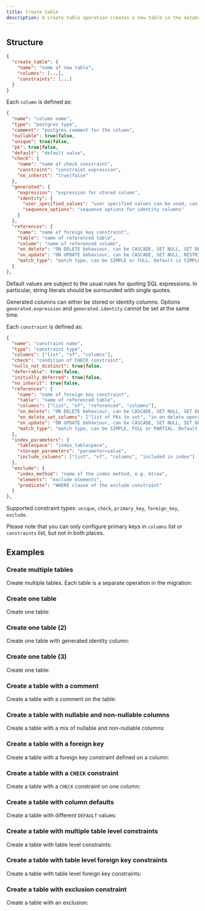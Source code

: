 ```yaml
---
title: Create table
description: A create table operation creates a new table in the database.
---
```


## Structure

```json
{
  "create_table": {
    "name": "name of new table",
    "columns": [...],
    "constraints": [...]
  }
}
```

Each `column` is defined as:

```json
{
  "name": "column name",
  "type": "postgres type",
  "comment": "postgres comment for the column",
  "nullable": true|false,
  "unique": true|false,
  "pk": true|false,
  "default": "default value",
  "check": {
    "name": "name of check constraint",
    "constraint": "constraint expression",
    "no_inherit": "true|false"
  },
  "generated": {
    "expression": "expression for stored column",
    "identity": {
      "user_specified_values": "user specified values can be used, can be ALWAYS and BY DEFAULT. Default is ALWAYS",
      "sequence_options": "sequence options for identity columns"
    }
  },
  "references": {
    "name": "name of foreign key constraint",
    "table": "name of referenced table",
    "column": "name of referenced column",
    "on_delete": "ON DELETE behaviour, can be CASCADE, SET NULL, SET DEFAULT, RESTRICT, or NO ACTION. Default is NO ACTION",
    "on_update": "ON UPDATE behaviour, can be CASCADE, SET NULL, RESTRICT, or NO ACTION. Default is NO ACTION",
    "match_type": "match type, can be SIMPLE or FULL. Default is SIMPLE"
  }
},
```

Default values are subject to the usual rules for quoting SQL expressions. In particular, string literals should be surrounded with single quotes.

Generated columns can either be stored or identity columns. Options `generated.expression` and `generated.identity` cannot be set at the same time.

Each `constraint` is defined as:

```json
{
  "name": "constraint name",
  "type": "constraint type",
  "columns": ["list", "of", "columns"],
  "check": "condition of CHECK constraint",
  "nulls_not_distinct": true|false,
  "deferrable": true|false,
  "initially_deferred": true|false,
  "no_inherit": true|false,
  "references": {
    "name": "name of foreign key constraint",
    "table": "name of referenced table",
    "columns": ["list", "of", "referenced", "columns"],
    "on_delete": "ON DELETE behaviour, can be CASCADE, SET NULL, SET DEFAULT, RESTRICT, or NO ACTION. Default is NO ACTION",
    "on_delete_set_columns": ["list of FKs to set", "in on delete operation on SET NULL or SET DEFAULT"],
    "on_update": "ON UPDATE behaviour, can be CASCADE, SET NULL, SET DEFAULT, RESTRICT, or NO ACTION. Default is NO ACTION",
    "match_type": "match type, can be SIMPLE, FULL or PARTIAL. Default is SIMPLE"
  },
  "index_parameters": {
    "tablespace": "index_tablespace",
    "storage_parameters": "parameter=value",
    "include_columns": ["list", "of", "columns", "included in index"]
  },
  "exclude": {
    "index_method": "name of the index method, e.g. btree",
    "elements": "exclude elements",
    "predicate": "WHERE clause of the exclude constraint"
  }
},
```

Supported constraint types: `unique`, `check`, `primary_key`, `foreign_key`, `exclude`.

Please note that you can only configure primary keys in `columns` list or `constraints` list, but
not in both places.

## Examples

### Create multiple tables

Create multiple tables. Each table is a separate operation in the migration:

<ExampleSnippet example="01_create_tables.yaml" languange="yaml" />

### Create one table

Create one table:

<ExampleSnippet example="02_create_another_table.yaml" languange="yaml" />

### Create one table (2)

Create one table with generated identity column:

<ExampleSnippet example="08_create_fruits_table.yaml" languange="yaml" />

### Create one table (3)

Create one table:

<ExampleSnippet example="20_create_posts_table.yaml" languange="yaml" />

### Create a table with a comment 

Create a table with a comment on the table:

<ExampleSnippet example="12_create_employees_table.yaml" languange="yaml" />

### Create a table with nullable and non-nullable columns

Create a table with a mix of nullable and non-nullable columns:

<ExampleSnippet example="14_add_reviews_table.yaml" languange="yaml" />

### Create a table with a foreign key

Create a table with a foreign key constraint defined on a column:

<ExampleSnippet example="19_create_orders_table.yaml" languange="yaml" />

### Create a table with a `CHECK` constraint

Create a table with a `CHECK` constraint on one column:

<ExampleSnippet
  example="25_add_table_with_check_constraint.yaml"
  languange="yaml"
/>

### Create a table with column defaults

Create a table with different `DEFAULT` values:

<ExampleSnippet example="28_different_defaults.yaml" languange="yaml" />

### Create a table with multiple table level constraints

Create a table with table level constraints:

<ExampleSnippet example="50_create_table_with_table_constraint.yaml" languange="yaml" />

### Create a table with table level foreign key constraints

Create a table with table level foreign key constraints:

<ExampleSnippet example="51_create_table_with_table_foreign_key_constraint.yaml" languange="yaml" />

### Create a table with exclusion constraint

Create a table with an exclusion:

<ExampleSnippet example="52_create_table_with_exclusion_constraint.yaml" languange="yaml" />
